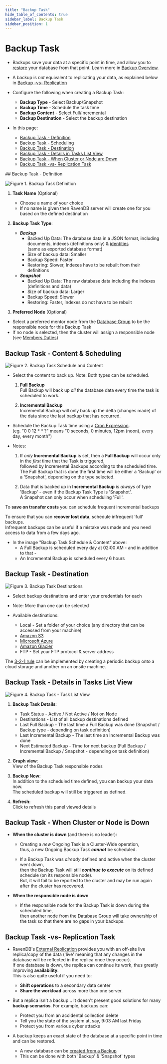 ```yaml
---
title: "Backup Task"
hide_table_of_contents: true
sidebar_label: Backup Task
sidebar_position: 1
---
```



# Backup Task
<Admonition type="note" title="">

* Backups save your data at a specific point in time, and allow you to 
  [restore](../../../../studio/server/databases/create-new-database/from-backup.mdx#create-a-database-from-backup) 
  your database from that point. Learn more in [Backup Overview](../../../../server/ongoing-tasks/backup-overview.mdx).  

* A backup is _not_ equivalent to replicating your data, as explained below in 
  [Backup -vs- Replication](../../../../studio/database/tasks/ongoing-tasks/backup-task.mdx#backup-task--vs--replication-task)  

* Configure the following when creating a Backup Task:
  * **Backup Type** - Select Backup/Snapshot  
  * **Backup Time** - Schedule the task time  
  * **Backup Content** - Select Full/Incremental  
  * **Backup Destination** - Select the backup destination  

* In this page:  
  * [Backup Task - Definition](../../../../studio/database/tasks/ongoing-tasks/backup-task.mdx#backup-task---definition)  
  * [Backup Task - Scheduling](../../../../studio/database/tasks/ongoing-tasks/backup-task.mdx#backup-task---content-&-scheduling)  
  * [Backup Task - Destination](../../../../studio/database/tasks/ongoing-tasks/backup-task.mdx#backup-task---destination)  
  * [Backup Task - Details in Tasks List View](../../../../studio/database/tasks/ongoing-tasks/backup-task.mdx#backup-task---details-in-tasks-list-view)  
  * [Backup Task - When Cluster or Node are Down](../../../../studio/database/tasks/ongoing-tasks/backup-task.mdx#backup-task---when-cluster-or-node-are-down)  
  * [Backup Task -vs- Replication Task](../../../../studio/database/tasks/ongoing-tasks/backup-task.mdx#backup-task--vs--replication-task)  
</Admonition>
## Backup Task - Definition

![Figure 1. Backup Task Definition](./assets/backup-task-1.png)

1. **Task Name** (Optional)  
   * Choose a name of your choice  
   * If no name is given then RavenDB server will create one for you based on the defined destination  

2. **Backup Task Type**:  
   * ***Backup***  
     * Backed Up Data: The database data in a JSON format, including documents, indexes (definitions only) & [identities](../../../../server/kb/document-identifier-generation.mdx#identity)  
       (same as exported database format)  
     * Size of backup data: Smaller  
     * Backup Speed: Faster  
     * Restoring: Slower, Indexes have to be rebuilt from their definitions  
   * ***Snapshot***  
     * Backed Up Data: The raw database data including the indexes (definitions and data)
     * Size of backup data: Larger  
     * Backup Speed: Slower  
     * Restoring: Faster, Indexes do not have to be rebuilt  

3. **Preferred Node** (Optional)  
  * Select a preferred mentor node from the [Database Group](../../../../studio/database/settings/manage-database-group.mdx) to be the responsible node for this Backup Task  
  * If no node is selected, then the cluster will assign a responsible node (see [Members Duties](../../../../studio/database/settings/manage-database-group.mdx#database-group-topology---members-duties))  


## Backup Task - Content & Scheduling

![Figure 2. Backup Task Schedule and Content](./assets/backup-task-2.png)

* Select the content to back up. Note: Both types can be scheduled.  
  1. **Full Backup**  
     Full Backup will back up _all_ the database data every time the task is scheduled to work.  

  2. **Incremental Backup**  
     Incremental Backup will only back up the delta (changes made) of the data since the last backup that has occurred.  

* Schedule the Backup Task time using a [Cron Expression](http://www.quartz-scheduler.org/documentation/quartz-2.3.0/tutorials/crontrigger.html).  
 (eg. "0 0 12 * * ?" means "0 seconds, 0 minutes, 12pm (noon), every day, every month")  

* Notes:  
  1. If _only_ **Incremental Backup** is set, then a **Full Backup** will occur only in the _first_ time that the Task is triggered,  
     followed by Incremental Backups according to the scheduled time.  
     The Full Backup that is done the first time will be either a 'Backup' or a 'Snapshot', depending on the type selected.  

  2. Data that is backed up in **Incremental Backup** is _always_ of type 'Backup' - even if the Backup Task Type is 'Snapshot'.  
     A Snapshot can only occur when scheduling 'Full'.  

<Admonition type="note" title="Scheduling two backups" id="scheduling-two-backups" href="#scheduling-two-backups">

To **save on transfer costs** you can schedule frequent incremental backups  

To ensure that you can **recover lost data**, schedule infrequent 'full' backups.  
Infrequent backups can be useful if a mistake was made and you need access to data from a few days ago.

</Admonition>

* In the image "Backup Task Schedule & Content" above:  
  * A Full Backup is scheduled every day at 02:00 AM - and in addition to that -  
  * An Incremental Backup is scheduled every 6 hours  


## Backup Task - Destination

![Figure 3. Backup Task Destinations](./assets/backup-task-3.png)

* Select backup destinations and enter your credentials for each  

* Note: More than one can be selected  

* Available destinations:  

  * Local - Set a folder of your choice (any directory that can be accessed from your machine)  
  * [Amazon S3](https://aws.amazon.com/s3/)  
  * [Microsoft Azure](https://azure.microsoft.com/en-us/services/storage/)  
  * [Amazon Glacier](https://aws.amazon.com/glacier/)  
  * FTP - Set your FTP protocol & server address  

<Admonition type="note" title="To achieve a robust data protection strategy" id="to-achieve-a-robust-data-protection-strategy" href="#to-achieve-a-robust-data-protection-strategy">
 
 The [3-2-1 rule](https://www.nakivo.com/blog/3-2-1-backup-rule-efficient-data-protection-strategy/) can be implemented by creating a periodic backup onto a cloud storage and another on an onsite machine.

</Admonition>




## Backup Task - Details in Tasks List View

![Figure 4. Backup Task - Task List View](./assets/backup-task-4.png)

1. **Backup Task Details**:
   *  Task Status - Active / Not Active / Not on Node  
   *  Destinations - List of all backup destinations defined  
   *  Last Full Backup - The last time a Full Backup was done 
      (Snapshot / Backup type - depending on task definition)  
   *  Last Incremental Backup - The last time an Incremental Backup was done  
   *  Next Estimated Backup - Time for next backup 
      (Full Backup / Incremental Backup / Snapshot - depending on task definition)  

2. **Graph view**:  
   View of the Backup Task responsible nodes  

3. **Backup Now**:  
   In addition to the scheduled time defined, you can backup your data now.  
   The scheduled backup will still be triggered as defined.  

4. **Refresh**:  
   Click to refresh this panel viewed details  


## Backup Task - When Cluster or Node is Down

* **When the cluster is down** (and there is no leader):  

  * Creating a _new_ Ongoing Task is a Cluster-Wide operation,  
    thus, a new Ongoing Backup Task ***cannot*** be scheduled.  

  * If a Backup Task was _already_ defined and active when the cluster went down,  
    then the Backup Task will still ***continue to execute*** on its defined schedule (on its responsible node).  
    But, it will fail to be reported to the cluster and may be run again after the cluster has recovered.  

* **When the responsible node is down**  

  * If the responsible node for the Backup Task is down during the scheduled time,  
    then another node from the Database Group will take ownership of the task so that there are no gaps in your backups.  


## Backup Task -vs- Replication Task

* RavenDB's [External Replication](../../../../studio/database/tasks/ongoing-tasks/external-replication-task.mdx) provides you with an off-site live replica/copy of the data 
  ('live' meaning that any changes in the database will be reflected in the replica once they occur).  
  If one database is down, the replica can continue its work, thus greatly improving **availability**.  
  This is also quite useful if you need to:  
    * **Shift operations** to a secondary data center  
    * **Share the workload** across more than one server.  

*  But a replica isn't a backup... It doesn't present good solutions for many **backup scenarios**. For example, backups can:  
    * Protect you from an accidental collection delete  
    * Tell you the state of the system at, say, 9:03 AM last Friday  
    * Protect you from various cyber attacks  

* A backup keeps an exact state of the database at a specific point in time and can be restored.  
  * A new database can be [created from a Backup](../../../../studio/server/databases/create-new-database/from-backup.mdx)  
  * This can be done with both 'Backup' & 'Snapshot' types  


